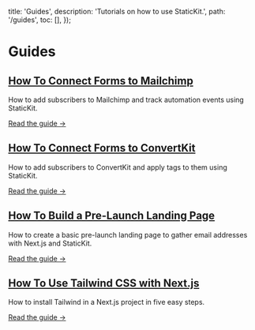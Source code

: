 
  title: 'Guides',
  description: 'Tutorials on how to use StaticKit.',
  path: '/guides',
  toc: [],
});

# Guides

<div className="md:flex">
  <div className="py-8 md:w-1/2 pr-8">
    <h2 className="pb-3 font-semibold text-xl text-gray-800 leading-snug tracking-snug">
      <a href="/guides/mailchimp">How To Connect Forms to Mailchimp</a>
    </h2>
    <p className="pb-3 text-gray-600">How to add subscribers to Mailchimp and track automation events using StaticKit.</p>
    <p>
      <a href="/guides/mailchimp" className="text-indigo-500 font-bold">
        Read the guide &rarr;
      </a>
    </p>
  </div>

  <div className="py-8 md:w-1/2 pr-8">
    <h2 className="pb-3 font-semibold text-xl text-gray-800 leading-snug tracking-snug">
      <a href="/guides/convertkit">How To Connect Forms to ConvertKit</a>
    </h2>
    <p className="pb-3 text-gray-600">How to add subscribers to ConvertKit and apply tags to them using StaticKit.</p>
    <p>
      <a href="/guides/convertkit" className="text-indigo-500 font-bold">
        Read the guide &rarr;
      </a>
    </p>
  </div>
</div>

<div className="md:flex">
  <div className="py-8 md:w-1/2 pr-8">
    <h2 className="pb-3 font-semibold text-xl text-gray-800 leading-snug tracking-snug">
      <a href="/guides/next-landing-page">How To Build a Pre-Launch Landing Page</a>
    </h2>
    <p className="pb-3 text-gray-600">How to create a basic pre-launch landing page to gather email addresses with Next.js and StaticKit.</p>
    <p>
      <a href="/guides/next-landing-page" className="text-indigo-500 font-bold">
        Read the guide &rarr;
      </a>
    </p>
  </div>

  <div className="py-8 md:w-1/2 pr-8">
    <h2 className="pb-3 font-semibold text-xl text-gray-800 leading-snug tracking-snug">
      <a href="/guides/next-js-tailwind">How To Use Tailwind CSS with Next.js</a>
    </h2>
    <p className="pb-3 text-gray-600">How to install Tailwind in a Next.js project in five easy steps.</p>
    <p>
      <a href="/guides/next-js-tailwind" className="text-indigo-500 font-bold">
        Read the guide &rarr;
      </a>
    </p>
  </div>
</div>
